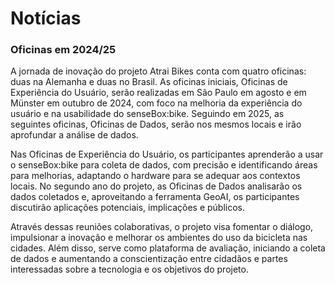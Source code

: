 # Notícias

### Oficinas em 2024/25

A jornada de inovação do projeto Atrai Bikes conta com quatro oficinas: duas na Alemanha e duas no Brasil. As oficinas iniciais, Oficinas de Experiência do Usuário,  serão realizadas em São Paulo em agosto e em Münster em outubro de 2024, com foco na melhoria da experiência do usuário e na usabilidade do senseBox:bike. Seguindo em 2025, as seguintes oficinas, Oficinas de Dados, serão nos mesmos locais e irão aprofundar a análise de dados.

Nas Oficinas de Experiência do Usuário, os participantes aprenderão a usar o senseBox:bike para coleta de dados, com precisão e identificando áreas para melhorias, adaptando o hardware para se adequar aos contextos locais. No segundo ano do projeto, as Oficinas de Dados analisarão os dados coletados e, aproveitando a ferramenta GeoAI, os participantes discutirão aplicações potenciais, implicações e públicos.

Através dessas reuniões colaborativas, o projeto visa fomentar o diálogo, impulsionar a inovação e melhorar os ambientes do uso da bicicleta nas cidades. Além disso, serve como plataforma de avaliação, iniciando a coleta de dados e aumentando a conscientização entre cidadãos e partes interessadas sobre a tecnologia e os objetivos do projeto.
